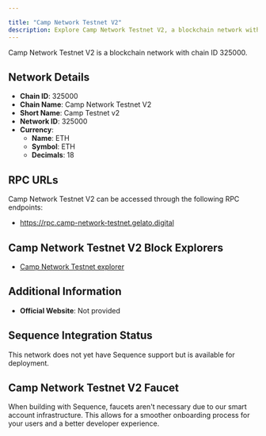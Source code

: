 ```yaml
---

title: "Camp Network Testnet V2"
description: Explore Camp Network Testnet V2, a blockchain network with chain ID 325000. Learn about its native currency, ETH, and how to interact with the network.
---
```




Camp Network Testnet V2 is a blockchain network with chain ID 325000.

## Network Details

- **Chain ID**: 325000
- **Chain Name**: Camp Network Testnet V2
- **Short Name**: Camp Testnet v2
- **Network ID**: 325000
- **Currency**: 
  - **Name**: ETH
  - **Symbol**: ETH
  - **Decimals**: 18

## RPC URLs

Camp Network Testnet V2 can be accessed through the following RPC endpoints:

- https://rpc.camp-network-testnet.gelato.digital

## Camp Network Testnet V2 Block Explorers

- [Camp Network Testnet explorer](https://camp-network-testnet.blockscout.com)

## Additional Information

- **Official Website**: Not provided

## Sequence Integration Status

This network does not yet have Sequence support but is available for deployment.

## Camp Network Testnet V2 Faucet

When building with Sequence, faucets aren't necessary due to our smart account infrastructure. This allows for a smoother onboarding process for your users and a better developer experience.
